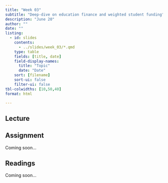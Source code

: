 ```yaml
---
title: "Week 03"
subtitle: "Deep-dive on education finance and weighted student funding"
description: "June 20"
author: ""
date: ""
listing:
  - id: slides
    contents:
      - ../slides/week_03/*.qmd
    type: table
    fields: [title, date]
    field-display-names:
      title: "Topic"
      date: "Date"
    sort: [filename]
    sort-ui: false
    filter-ui: false
tbl-colwidths: [10,50,40]
format: html

---
```


## Lecture

::: {#slides}
:::

## Assignment

Coming soon...

## Readings

Coming soon...

